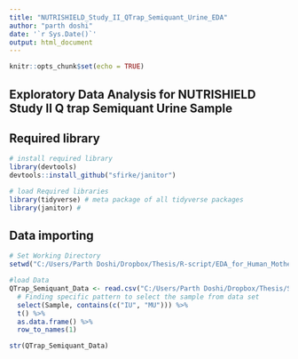 ```yaml
---
title: "NUTRISHIELD_Study_II_QTrap_Semiquant_Urine_EDA"
author: "parth doshi"
date: '`r Sys.Date()`'
output: html_document
---
```


```r
knitr::opts_chunk$set(echo = TRUE)
```

## Exploratory Data Analysis for NUTRISHIELD Study II Q trap Semiquant Urine Sample

## Required library

```r
# install required library
library(devtools)
devtools::install_github("sfirke/janitor")

# load Required libraries
library(tidyverse) # meta package of all tidyverse packages
library(janitor) # 
```

## Data importing

```r
# Set Working Directory
setwd("C:/Users/Parth Doshi/Dropbox/Thesis/R-script/EDA_for_Human_Mother_Milk")

#load Data
QTrap_Semiquant_Data <- read.csv("C:/Users/Parth Doshi/Dropbox/Thesis/Study2-Data/NUTRISHIELD_Study_II_QTrap_Semiquant_Urine.csv",sep = ";", skip = 3) %>%
  # Finding specific pattern to select the sample from data set
  select(Sample, contains(c("IU", "MU"))) %>%
  t() %>%
  as.data.frame() %>%
  row_to_names(1)
```

```r
str(QTrap_Semiquant_Data)
```
